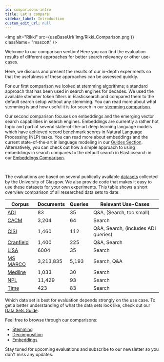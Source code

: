 ```yaml
---
id: comparisons-intro
title: Let's compare!
sidebar_label: Introduction
custom_edit_url: null
---
```


<img
  alt="Rikki"
  src={useBaseUrl('img/Rikki_Comparison.png')}
  className= "mascott"
/>

Welcome to our comparison section! Here you can find the evaluation results of different approaches for better search relevancy or other use-cases.

Here, we discuss and present the results of our in-depth experiments so that the usefulness of these approaches can be assessed quickly.

For our first comparison we looked at stemming algorithms; a standard approach that has been used in search engines for decades. We used the available stemmer 
token filters in Elasticsearch and compared them to the default search setup without any stemming.
You can read more about what stemming is and how useful it is for search in our [stemming comparison](../comparisons/stemming.mdx).

Our second comparison focuses on embeddings and the emerging vector search capabilities in search engines. 
Embeddings are currently a rather hot topic and part of several state-of-the-art deep learning language models which have achieved record benchmark scores in 
Natural Language Processing (NLP) tasks. You can read more about embeddings and the current state-of-the-art in language modeling in our [Guides Section](../guides/guides-intro.mdx). Alternatively, you can check out
how a simple approach to using embeddings in search compares to the default search in Elasticsearch in our [Embeddings Comparison](http://pragmalingu.de/docs/comparisons/embeddings).

<br clear="all"/>

The evaluations are based on several publically available [datasets](http://ir.dcs.gla.ac.uk/resources/test_collections/) collected by the University of Glasgow. We also provide code that makes it easy to use these datasets for your own experiments. 
This table shows a short overview comparison of all researched data sets to date:

| Corpus                                                           | Documents | Queries | Relevant Use-Cases                  |
|------------------------------------------------------------------|-----------|---------|-------------------------------------|
| [ADI](http://ir.dcs.gla.ac.uk/resources/test_collections/)       | 83        | 35      | Q&A, (Search, too small)            |
| [CACM](http://ir.dcs.gla.ac.uk/resources/test_collections/)      | 3,204     | 64      | Search                              |
| [CISI](http://ir.dcs.gla.ac.uk/resources/test_collections/)      | 1,460     | 112     | Q&A, Search, (includes ADI queries) |
| [Cranfield](http://ir.dcs.gla.ac.uk/resources/test_collections/) | 1,400     | 225     | Q&A, Search                         |
| [LISA](http://ir.dcs.gla.ac.uk/resources/test_collections/)      | 6004      | 35      | Search                              |
| [MS MARCO](https://github.com/microsoft/MSMARCO-Document-Ranking)| 3,213,835 | 5,193   | Search, Q&A                         |
| [Medline](http://ir.dcs.gla.ac.uk/resources/test_collections/)   | 1,033     | 30      | Search                              |
| [NPL](http://ir.dcs.gla.ac.uk/resources/test_collections/)       | 11,429    | 93      | Search                              |
| [Time](http://ir.dcs.gla.ac.uk/resources/test_collections/)      | 423       | 83      | Search                              |

Which data set is best for evaluation depends strongly on the use case.
To get a better understanding of what the data sets look like, check out our [Data Sets Guide](../guides/data-comparison.mdx).

Feel free to browse through our comparisons:
* [Stemming](./stemming.mdx)
* [Decomposition](./german-decomposition.mdx)
* [Embeddings](./embeddings.mdx) 

Stay tuned for upcoming evaluations and subscribe to our newsletter so you don't miss any updates.

